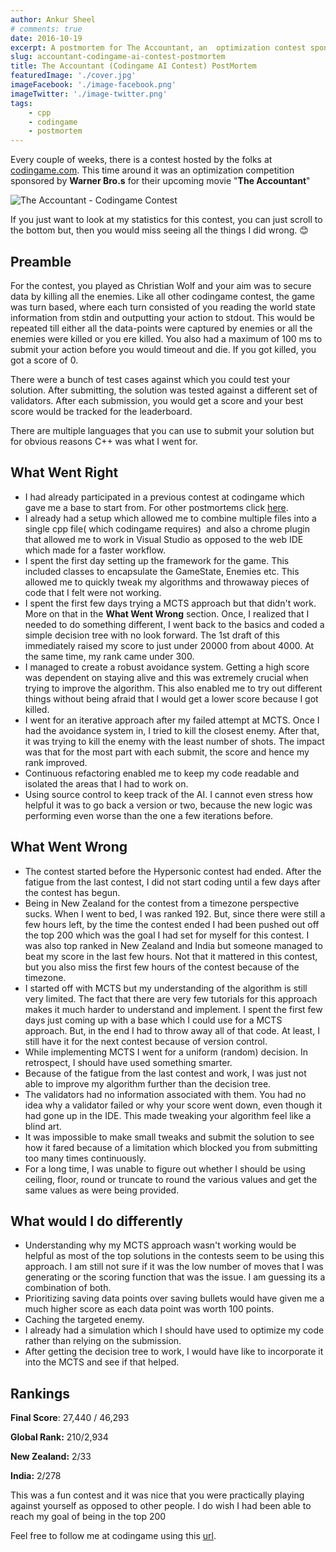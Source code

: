 ```yaml
---
author: Ankur Sheel
# comments: true
date: 2016-10-19
excerpt: A postmortem for The Accountant, an  optimization contest sponsored by Warner Bro.s for their upcoming movie "The Accountant" held by codingame
slug: accountant-codingame-ai-contest-postmortem
title: The Accountant (Codingame AI Contest) PostMortem
featuredImage: './cover.jpg'
imageFacebook: './image-facebook.png'
imageTwitter: './image-twitter.png'
tags:
    - cpp
    - codingame
    - postmortem
---
```


Every couple of weeks, there is a contest hosted by the folks at [codingame.com](http://www.codingame.com). This time around it was an optimization competition sponsored by **Warner Bro.s** for their upcoming movie "**The Accountant**"

![The Accountant - Codingame Contest](./cover.jpg)

If you just want to look at my statistics for this contest, you can just scroll to the bottom but, then you would miss seeing all the things I did wrong. 😊

## Preamble

For the contest, you played as Christian Wolf and your aim was to secure data by killing all the enemies. Like all other codingame contest, the game was turn based, where each turn consisted of you reading the world state information from stdin and outputting your action to stdout. This would be repeated till either all the data-points were captured by enemies or all the enemies were killed or you ere killed. You also had a maximum of 100 ms to submit your action before you would timeout and die. If you got killed, you got a score of 0.

There were a bunch of test cases against which you could test your solution. After submitting, the solution was tested against a different set of validators. After each submission, you would get a score and your best score would be tracked for the leaderboard.

There are multiple languages that you can use to submit your solution but for obvious reasons C++ was what I went for.

## What Went Right

-   I had already participated in a previous contest at codingame which gave me a base to start from. For other postmortems click [here](/category/Codingame).
-   I already had a setup which allowed me to combine multiple files into a single cpp file( which codingame requires)  and also a chrome plugin that allowed me to work in Visual Studio as opposed to the web IDE which made for a faster workflow.
-   I spent the first day setting up the framework for the game. This included classes to encapsulate the GameState, Enemies etc. This allowed me to quickly tweak my algorithms and throwaway pieces of code that I felt were not working.
-   I spent the first few days trying a MCTS approach but that didn't work. More on that in the **What Went Wrong** section. Once, I realized that I needed to do something different, I went back to the basics and coded a simple decision tree with no look forward. The 1st draft of this immediately raised my score to just under 20000 from about 4000. At the same time, my rank came under 300.
-   I managed to create a robust avoidance system. Getting a high score was dependent on staying alive and this was extremely crucial when trying to improve the algorithm. This also enabled me to try out different things without being afraid that I would get a lower score because I got killed.
-   I went for an iterative approach after my failed attempt at MCTS. Once I had the avoidance system in, I tried to kill the closest enemy. After that, it was trying to kill the enemy with the least number of shots. The impact was that for the most part with each submit, the score and hence my rank improved.
-   Continuous refactoring enabled me to keep my code readable and isolated the areas that I had to work on.
-   Using source control to keep track of the AI. I cannot even stress how helpful it was to go back a version or two, because the new logic was performing even worse than the one a few iterations before.

## What Went Wrong

-   The contest started before the Hypersonic contest had ended. After the fatigue from the last contest, I did not start coding until a few days after the contest has begun.
-   Being in New Zealand for the contest from a timezone perspective sucks. When I went to bed, I was ranked 192. But, since there were still a few hours left, by the time the contest ended I had been pushed out off the top 200 which was the goal I had set for myself for this contest. I was also top ranked in New Zealand and India but someone managed to beat my score in the last few hours. Not that it mattered in this contest, but you also miss the first few hours of the contest because of the timezone.
-   I started off with MCTS but my understanding of the algorithm is still very limited. The fact that there are very few tutorials for this approach makes it much harder to understand and implement. I spent the first few days just coming up with a base which I could use for a MCTS approach. But, in the end I had to throw away all of that code. At least, I still have it for the next contest because of version control.
-   While implementing MCTS I went for a uniform (random) decision. In retrospect, I should have used something smarter.
-   Because of the fatigue from the last contest and work, I was just not able to improve my algorithm further than the decision tree.
-   The validators had no information associated with them. You had no idea why a validator failed or why your score went down, even though it had gone up in the IDE. This made tweaking your algorithm feel like a blind art.
-   It was impossible to make small tweaks and submit the solution to see how it fared because of a limitation which blocked you from submitting too many times continuously.
-   For a long time, I was unable to figure out whether I should be using ceiling, floor, round or truncate to round the various values and get the same values as were being provided.

## What would I do differently

-   Understanding why my MCTS approach wasn't working would be helpful as most of the top solutions in the contests seem to be using this approach. I am still not sure if it was the low number of moves that I was generating or the scoring function that was the issue. I am guessing its a combination of both.
-   Prioritizing saving data points over saving bullets would have given me a much higher score as each data point was worth 100 points.
-   Caching the targeted enemy.
-   I already had a simulation which I should have used to optimize my code rather than relying on the submission.
-   After getting the decision tree to work, I would have like to incorporate it into the MCTS and see if that helped.

## Rankings

**Final Score**: 27,440 / 46,293

**Global Rank:** 210/2,934

**New Zealand:** 2/33

**India:** 2/278

This was a fun contest and it was nice that you were practically playing against yourself as opposed to other people. I do wish I had been able to reach my goal of being in the top 200

Feel free to follow me at codingame using this [url](https://www.codingame.com/servlet/urlinvite?u=1506970).
